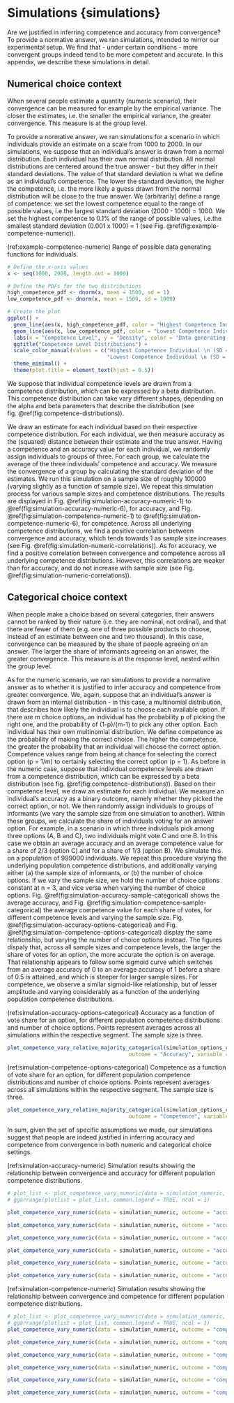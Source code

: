 # Simulations {simulations}

Are we justified in inferring competence and accuracy from convergence? To provide a normative answer, we ran simulations, intended to mirror our experimental setup. We find that - under certain conditions - more convergent groups indeed tend to be more competent and accurate. In this appendix, we describe these simulations in detail.

## Numerical choice context

When several people estimate a quantity (numeric scenario), their convergence can be measured for example by the empirical variance. The closer the estimates, i.e. the smaller the empirical variance, the greater convergence. This measure is at the group level.

To provide a normative answer, we ran simulations for a scenario in which individuals provide an estimate on a scale from 1000 to 2000. In our simulations, we suppose that an individual's answer is drawn from a normal distribution. Each individual has their own normal distribution. All normal distributions are centered around the true answer - but they differ in their standard deviations. The value of that standard deviation is what we define as an individual's competence. The lower the standard deviation, the higher the competence, i.e. the more likely a guess drawn from the normal distribution will be close to the true answer. We (arbitrarily) define a range of competence: we set the lowest competence equal to the range of possible values, i.e.the largest standard deviation (2000 - 1000) = 1000. We set the highest competence to 0.1% of the range of possible values, i.e.the smallest standard deviation (0.001 x 1000) = 1 (see Fig. \@ref(fig:example-competence-numeric)).

(ref:example-competence-numeric) Range of possible data generating functions for individuals.

```r
# Define the x-axis values
x <- seq(1000, 2000, length.out = 1000)

# Define the PDFs for the two distributions
high_competence_pdf <- dnorm(x, mean = 1500, sd = 1)
low_competence_pdf <- dnorm(x, mean = 1500, sd = 1000)

# Create the plot
ggplot() +
  geom_line(aes(x, high_competence_pdf, color = "Highest Competence Individual \n (SD = 1, Mean = 1500)"), size = 1) +
  geom_line(aes(x, low_competence_pdf, color = "Lowest Competence Individual \n (SD = 1000, Mean = 1500)"), size = 1) +
  labs(x = "Competence Level", y = "Density", color = "Data generating function for") +
  ggtitle("Competence Level Distributions") +
  scale_color_manual(values = c("Highest Competence Individual \n (SD = 1, Mean = 1500)" = "blue", 
                                "Lowest Competence Individual \n (SD = 1000, Mean = 1500)" = "red")) +
  theme_minimal() +
  theme(plot.title = element_text(hjust = 0.5))
```

We suppose that individual competence levels are drawn from a competence distribution, which can be expressed by a beta distribution. This competence distribution can take vary different shapes, depending on the alpha and beta parameters that describe the distribution (see fig. \@ref(fig:competence-distributions)).

We draw an estimate for each individual based on their respective competence distribution. For each individual, we then measure accuracy as the (squared) distance between their estimate and the true answer. Having a competence and an accuracy value for each individual, we randomly assign individuals to groups of three. For each group, we calculate the average of the three individuals' competence and accuracy. We measure the convergence of a group by calculating the standard deviation of the estimates. We run this simulation on a sample size of roughly 100000 (varying slightly as a function of sample size). We repeat this simulation process for various sample sizes and competence distributions. The results are displayed in Fig. \@ref(fig:simulation-accuracy-numeric-1) to \@ref(fig:simulation-accuracy-numeric-6), for accuracy, and Fig. \@ref(fig:simulation-competence-numeric-1) to \@ref(fig:simulation-competence-numeric-6), for competence. Across all underlying competence distributions, we find a positive correlation between convergence and accuracy, which tends towards 1 as sample size increases (see Fig. \@ref(fig:simulation-numeric-correlations)). As for accuracy, we find a positive correlation between convergence and competence across all underlying competence distributions. However, this correlations are weaker than for accuracy, and do not increase with sample size (see Fig. \@ref(fig:simulation-numeric-correlations)).

## Categorical choice context

When people make a choice based on several categories, their answers cannot be ranked by their nature (i.e. they are nominal, not ordinal), and that there are fewer of them (e.g. one of three possible products to choose, instead of an estimate between one and two thousand). In this case, convergence can be measured by the share of people agreeing on an answer. The larger the share of informants agreeing on an answer, the greater convergence. This measure is at the response level, nested within the group level.

As for the numeric scenario, we ran simulations to provide a normative answer as to whether it is justified to infer accuracy and competence from greater convergence. We, again, suppose that an individual's answer is drawn from an internal distribution - in this case, a multinomial distribution, that describes how likely the individual is to choose each available option. If there are m choice options, an individual has the probability p of picking the right one, and the probability of (1-p)/(m-1) to pick any other option. Each individual has their own multinomial distribution. We define competence as the probability of making the correct choice. The higher the competence, the greater the probability that an individual will choose the correct option. Competence values range from being at chance for selecting the correct option (p = 1/m) to certainly selecting the correct option (p = 1). As before in the numeric case, suppose that individual competence levels are drawn from a competence distribution, which can be expressed by a beta distribution (see fig. \@ref(fig:competence-distributions)). Based on their competence level, we draw an estimate for each individual. We measure an individual's accuracy as a binary outcome, namely whether they picked the correct option, or not. We then randomly assign individuals to groups of informants (we vary the sample size from one simulation to another). Within these groups, we calculate the share of individuals voting for an answer option. For example, in a scenario in which three individuals pick among three options (A, B and C), two individuals might vote C and one B. In this case we obtain an average accuracy and an average competence value for a share of 2/3 (option C) and for a share of 1/3 (option B). We simulate this on a population of 999000 individuals. We repeat this procedure varying the underlying population competence distributions, and additionally varying either (a) the sample size of informants, or (b) the number of choice options. If we vary the sample size, we hold the number of choice options constant at n = 3, and vice versa when varying the number of choice options. Fig. \@ref(fig:simulation-accuracy-sample-categorical) shows the average accuracy, and Fig. \@ref(fig:simulation-competence-sample-categorical) the average competence value for each share of votes, for different competence levels and varying the sample size. Fig. \@ref(fig:simulation-accuracy-options-categorical) and Fig. \@ref(fig:simulation-competence-options-categorical) display the same relationship, but varying the number of choice options instead. The figures dispaly that, across all sample sizes and competence levels, the larger the share of votes for an option, the more accurate the option is on average. That relationship appears to follow some sigmoid curve which switches from an average accuracy of 0 to an average accuracy of 1 before a share of 0.5 is attained, and which is steeper for larger sample sizes. For competence, we observe a similar sigmoid-like relationship, but of lesser amplitude and varying considerably as a function of the underlying population competence distributions.

(ref:simulation-accuracy-options-categorical) Accuracy as a function of vote share for an option, for different population competence distributions and number of choice options. Points represent averages across all simulations within the respective segment. The sample size is three.

```r
plot_competence_vary_relative_majority_categorical(simulation_options_categorical,
                                       outcome = "Accuracy", variable = options)
```

(ref:simulation-competence-options-categorical) Competence as a function of vote share for an option, for different population competence distributions and number of choice options. Points represent averages across all simulations within the respective segment. The sample size is three.

```r
plot_competence_vary_relative_majority_categorical(simulation_options_categorical,
                                       outcome = "Competence", variable = options)
```

In sum, given the set of specific assumptions we made, our simulations suggest that people are indeed justified in inferring accuracy and competence from convergence in both numeric and categorical choice settings.

(ref:simulation-accuracy-numeric) Simulation results showing the relationship between convergence and accuracy for different population competence distributions.

```r
# plot_list <- plot_competence_vary_numeric(data = simulation_numeric, outcome = "accuracy")
# ggarrange(plotlist = plot_list, common.legend = TRUE, ncol = 1)

plot_competence_vary_numeric(data = simulation_numeric, outcome = "accuracy")[[1]]
```

```r
plot_competence_vary_numeric(data = simulation_numeric, outcome = "accuracy")[[2]]
```

```r
plot_competence_vary_numeric(data = simulation_numeric, outcome = "accuracy")[[3]]
```

```r
plot_competence_vary_numeric(data = simulation_numeric, outcome = "accuracy")[[4]]
```

```r
plot_competence_vary_numeric(data = simulation_numeric, outcome = "accuracy")[[5]]
```

```r
plot_competence_vary_numeric(data = simulation_numeric, outcome = "accuracy")[[6]]
```

(ref:simulation-competence-numeric) Simulation results showing the relationship between convergence and competence for different population competence distributions.

```r
# plot_list <- plot_competence_vary_numeric(data = simulation_numeric, outcome = "accuracy")
# ggarrange(plotlist = plot_list, common.legend = TRUE, ncol = 1)
plot_competence_vary_numeric(data = simulation_numeric, outcome = "competence")[[1]]
```

```r
plot_competence_vary_numeric(data = simulation_numeric, outcome = "competence")[[2]]
```

```r
plot_competence_vary_numeric(data = simulation_numeric, outcome = "competence")[[3]]
```

```r
plot_competence_vary_numeric(data = simulation_numeric, outcome = "competence")[[4]]
```

```r
plot_competence_vary_numeric(data = simulation_numeric, outcome = "competence")[[5]]
```

```r
plot_competence_vary_numeric(data = simulation_numeric, outcome = "competence")[[6]]
```